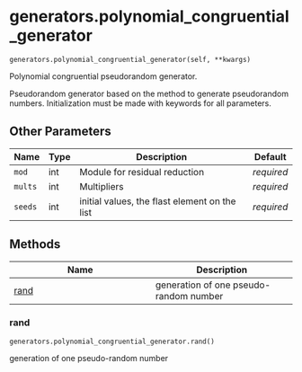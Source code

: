 # generators.polynomial_congruential_generator { #sim_2024.generators.polynomial_congruential_generator }

`generators.polynomial_congruential_generator(self, **kwargs)`

Polynomial congruential pseudorandom generator.

Pseudorandom generator based on the method to generate pseudorandom numbers.
Initialization must be made with keywords for all parameters.

## Other Parameters

| Name    | Type   | Description                                   | Default    |
|---------|--------|-----------------------------------------------|------------|
| `mod`   | int    | Module for residual reduction                 | _required_ |
| `mults` | int    | Multipliers                                   | _required_ |
| `seeds` | int    | initial values, the flast element on the list | _required_ |

## Methods

| Name | Description |
| --- | --- |
| [rand](#sim_2024.generators.polynomial_congruential_generator.rand) | generation of one pseudo-random number |

### rand { #sim_2024.generators.polynomial_congruential_generator.rand }

`generators.polynomial_congruential_generator.rand()`

generation of one pseudo-random number